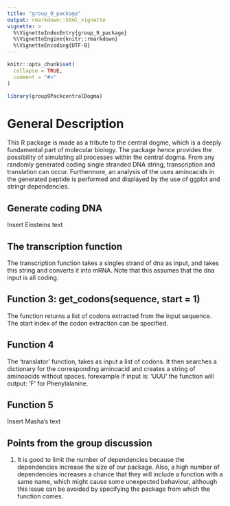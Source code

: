```yaml
---
title: "group_9_package"
output: rmarkdown::html_vignette
vignette: >
  %\VignetteIndexEntry{group_9_package}
  %\VignetteEngine{knitr::rmarkdown}
  %\VignetteEncoding{UTF-8}
---
```


```r
knitr::opts_chunk$set(
  collapse = TRUE,
  comment = "#>"
)
```

```r
library(group9PackcentralDogma)
```

# General Description
This R package is made as a tribute to the central dogme, which is a deeply fundamental part of molecular biology. The package hence provides the possibility of simulating all processes within the central dogma. 
From any randomly generated coding single stranded DNA string, transcription and translation can occur. Furthermore, an analysis of the uses aminoacids in the generated peptide is performed and displayed by the use of ggplot and stringr dependencies.



## Generate coding DNA
Insert Einsteins text

## The transcription function
The transcription function takes a singles strand of dna as input, and takes this string and converts it into mRNA. Note that this assumes that the dna input is all coding. 


## Function 3: get_codons(sequence, start = 1)
The function returns a list of codons extracted from the input sequence. The start index of the codon extraction can be specified.

## Function 4
The 'translator' function, takes as input a list of codons. It then searches a dictionary for the corresponding aminoacid and creates a string of aminoacids without spaces. forexample if input is: 'UUU' the function will output: 'F' for Phenylalanine.

## Function 5
Insert Masha's text

## Points from the group discussion
1) It is good to limit the number of dependencies because the dependencies increase the size of our package. Also, a high number of dependencies increases a chance that they will include a function with a same name, which might cause some unexpected behaviour, although this issue can be avoided by specifying the package from which the function comes.
